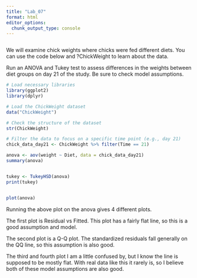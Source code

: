 ```yaml
---
title: "Lab_07"
format: html
editor_options: 
  chunk_output_type: console
---
```


```r

```

We will examine chick weights where chicks were fed different diets. You can use the code below and ?ChickWeight to learn about the data.

Run an ANOVA and Tukey test to assess differences in the weights between diet groups on day 21 of the study. Be sure to check model assumptions.

```r
# Load necessary libraries
library(ggplot2)
library(dplyr)

# Load the ChickWeight dataset
data("ChickWeight")

# Check the structure of the dataset
str(ChickWeight)

# Filter the data to focus on a specific time point (e.g., day 21)
chick_data_day21 <- ChickWeight %>% filter(Time == 21)

```

```r

anova <- aov(weight ~ Diet, data = chick_data_day21)
summary(anova)


tukey <- TukeyHSD(anova)
print(tukey)


plot(anova)
```

Running the above plot on the anova gives 4 different plots.

The first plot is Residual vs Fitted. This plot has a fairly flat line, so this is a good assumption and model.

The second plot is a Q-Q plot. The standardized residuals fall generally on the QQ line, so this assumption is also good.

The third and fourth plot I am a little confused by, but I know the line is supposed to be mostly flat. With real data like this it rarely is, so I believe both of these model assumptions are also good.
